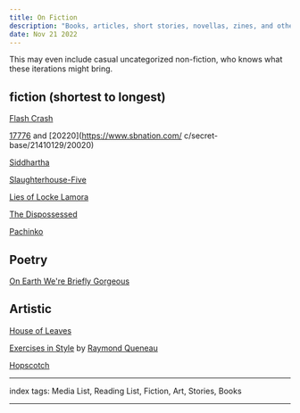 ```yaml
---
title: On Fiction
description: "Books, articles, short stories, novellas, zines, and other forms of words."
date: Nov 21 2022
---
```


This may even include casual uncategorized non-fiction, who knows what these iterations might bring.

## fiction (shortest to longest)

[Flash Crash](https://escapepod.org/2019/06/06/escape-pod-683-flash-crash/)

[17776](https://www.sbnation.com/a/17776-football) and [20220](https://www.sbnation.com/
c/secret-base/21410129/20020)

[Siddhartha](/posts/on-siddhartha)

[Slaughterhouse-Five](https://www.goodreads.com/book/show/4981.Slaughterhouse_Five)

[Lies of Locke Lamora](https://www.goodreads.com/book/show/29588376-the-lies-of-locke-lamora)

[The Dispossessed](https://www.goodreads.com/book/show/13651.The_Dispossessed)

[Pachinko](/posts/on-asia)

## Poetry

[On Earth We're Briefly Gorgeous](https://www.goodreads.com/book/show/41880609-on-earth-we-re-briefly-gorgeous)

## Artistic

[House of Leaves](https://www.goodreads.com/book/show/24800.House_of_Leaves)

[Exercises in Style](https://www.goodreads.com/book/show/319790.Exercises_in_Style) by [Raymond Queneau](https://en.wikipedia.org/wiki/Raymond_Queneau)

[Hopscotch](https://www.goodreads.com/book/show/53413.Hopscotch)

---

index tags: Media List, Reading List, Fiction, Art, Stories, Books

---
